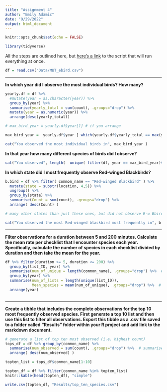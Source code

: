 ```yaml
---
title: "Assignment 4"
author: "Emily Adamic"
date: "9/29/2022"
output: html_document
---
```


```r
knitr::opts_chunk$set(echo = FALSE)

library(tidyverse)
```

All the steps are outlined here, but [here's a link](Scripts/Adamic_Assignment4_Script.R) to the script that will run everything at once. 

```r

df = read.csv("Data/MBT_ebird.csv")
```


----- - 

**In which year did I observe the most individual birds? How many?**

```r

yearly.df = df %>%
  #mutate(year = as.character(year)) %>% 
  group_by(year) %>% 
  summarise(yearly_total = sum(count), .groups="drop") %>%
  mutate(year = as.numeric(year)) %>% 
  arrange(desc(yearly_total)) 

# max_bird_year = yearly.df$year[1] # if you arrange 

max_bird_year =  yearly.df$year [ which(yearly.df$yearly_total == max(yearly.df$yearly_total)) ]  # if you don't arrange

cat("You observed the most individual birds in", max_bird_year )

```



**In that year how many different species of birds did I observe?**

```r

cat("You observed", length(  unique( filter(df, year == max_bird_year)$scientific_name ) ), "species of bird in", max_bird_year  )

```



**In which state did I most frequently observe Red-winged Blackbirds?**

```r

b.bird = df %>% filter( common_name == "Red-winged Blackbird" ) %>% 
  mutate(state = substr(location, 4,5)) %>% 
  ungroup() %>% 
  group_by(state) %>% 
  summarise(Count = sum(count), .groups="drop") %>%
  arrange( desc(Count) ) 

# many other states than just these ones, but did not observe R-w Bbirds here so they get filtered out. 

cat("You observed the most Red-winged blackbird most frequently in", b.bird$state[1], ", with", b.bird$Count[1], "total birds.")
```

----

**Filter observations for a duration between 5 and 200 minutes. Calculate the mean rate per checklist that I encounter species each year. Specifically, calculate the number of species in each checklist divided by duration and then take the mean for the year.**

```r

df %>% filter(duration >= 5, duration <= 200) %>% 
  group_by(list_ID, year) %>%
  summarise(num_of_unique = length(common_name), .groups="drop") %>%  # number of species in each checklist 
  group_by(year) %>%
  summarise(num_of_lists = length(unique(list_ID)),
            Mean_species = mean(num_of_unique), .groups="drop") %>%  # mean for each year
  arrange(year) 
  
```



----


**Create a tibble that includes the complete observations for the top 10 most frequently observed species. First generate a top 10 list and then use this list to filter all observations. Export this tibble as a .csv file saved to a folder called “Results” folder within your R project and add link to the markdown document.**

```r
# generate a list of top ten most observed (i.e. highest count)
tops_df = df %>% group_by(common_name) %>% 
  summarise(num_observed = sum(count), .groups="drop") %>%  # summarise across all lists/states/etc. 
  arrange( desc(num_observed) )

topten_list = tops_df$common_name[1:10]

topten_df = df %>% filter(common_name %in% topten_list)
knitr::kable(head(topten_df), "simple")

write.csv(topten_df, "Results/top_ten_species.csv")

```






